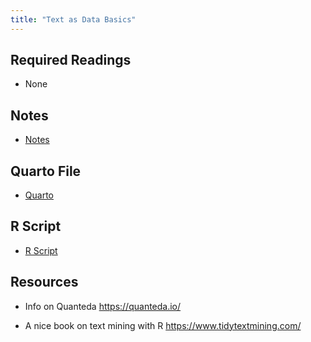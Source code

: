 ```yaml
---
title: "Text as Data Basics"
---
```


## Required Readings

- None

## Notes

- [Notes](/workshops/TaD_workshop.html)

## Quarto File

- [Quarto](/workshops/TaD_workshop.qmd)

## R Script

- [R Script](/workshops/TaD.R)

## Resources

- Info on Quanteda [https://quanteda.io/](https://quanteda.io/)

- A nice book on text mining with R [https://www.tidytextmining.com/](https://www.tidytextmining.com/)

